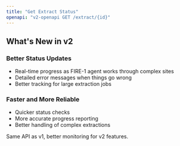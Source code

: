 ```yaml
---
title: "Get Extract Status"
openapi: "v2-openapi GET /extract/{id}"
---
```


## What's New in v2

### Better Status Updates

- Real-time progress as FIRE-1 agent works through complex sites
- Detailed error messages when things go wrong
- Better tracking for large extraction jobs

### Faster and More Reliable

- Quicker status checks
- More accurate progress reporting
- Better handling of complex extractions

Same API as v1, better monitoring for v2 features.
